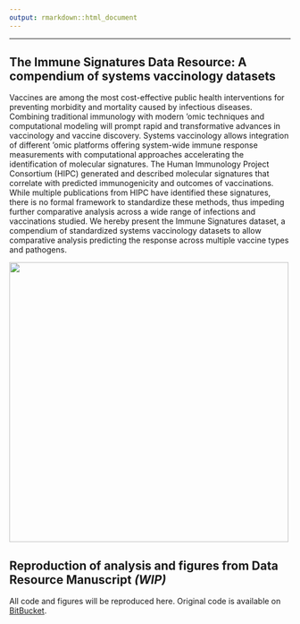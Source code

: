 ```yaml
---
output: rmarkdown::html_document
---
```


***

## The Immune Signatures Data Resource: A compendium of systems vaccinology datasets
<!-- * **Title:** Data Resource Manuscript 
* **Publication Date:** August 24, 2017
* **Journal:** Science Immunology
* **Authors:** The HIPC-CHI Signatures Project Team and the HIPC-I Consortium
* **Manuscript Link:** <http://immunology.sciencemag.org/content/2/14/eaal4656>
* **Contact Name:** Dr. Steven Kleinstein
* **Contact Email:** steven.kleinstein@yale.edu
--> 

Vaccines are among the most cost-effective public health interventions for preventing 
morbidity and mortality caused by infectious diseases. Combining traditional immunology 
with modern 'omic techniques and computational modeling will prompt rapid and 
transformative advances in vaccinology and vaccine discovery. Systems vaccinology allows 
integration of different 'omic platforms offering system-wide immune response measurements 
with computational approaches accelerating the identification of molecular signatures. 
The Human Immunology Project Consortium (HIPC) generated and described molecular signatures 
that correlate with predicted immunogenicity and outcomes of vaccinations. While multiple 
publications from HIPC have identified these signatures, there is no formal framework to 
standardize these methods, thus impeding further comparative analysis across a wide range 
of infections and vaccinations studied. We hereby present the Immune Signatures dataset, a 
compendium of standardized systems vaccinology datasets to allow comparative analysis 
predicting the response across multiple vaccine types and pathogens. 

<img src="/ImmuneSignatures2/images/HIPCFigure-small.png" class="center" style="width:500px;"></img>

## Reproduction of analysis and figures from Data Resource Manuscript _(WIP)_

All code and figures will be reproduced here. Original code is available on [BitBucket](https://bitbucket.org/kleinstein/hipc-signatures). 


